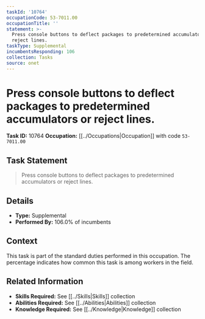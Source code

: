 ```yaml
---
taskId: '10764'
occupationCode: 53-7011.00
occupationTitle: ''
statement: >-
  Press console buttons to deflect packages to predetermined accumulators or
  reject lines.
taskType: Supplemental
incumbentsResponding: 106
collection: Tasks
source: onet
---
```

# Press console buttons to deflect packages to predetermined accumulators or reject lines.

**Task ID:** 10764
**Occupation:** [[../Occupations|Occupation]] with code `53-7011.00`

## Task Statement

> Press console buttons to deflect packages to predetermined accumulators or reject lines.

## Details

- **Type:** Supplemental
- **Performed By:** 106.0% of incumbents

## Context

This task is part of the standard duties performed in this occupation. The percentage indicates how common this task is among workers in the field.

## Related Information

- **Skills Required:** See [[../Skills|Skills]] collection
- **Abilities Required:** See [[../Abilities|Abilities]] collection
- **Knowledge Required:** See [[../Knowledge|Knowledge]] collection
